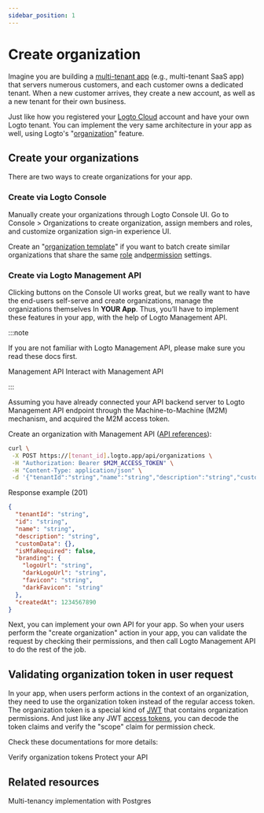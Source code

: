 ```yaml
---
sidebar_position: 1
---
```


# Create organization

Imagine you are building a [multi-tenant app](https://auth.wiki/multi-tenancy) (e.g., multi-tenant SaaS app) that servers numerous customers, and each customer owns a dedicated tenant. When a new customer arrives, they create a new account, as well as a new tenant for their own business.

Just like how you registered your [Logto Cloud](https://cloud.logto.io/) account and have your own Logto tenant. You can implement the very same architecture in your app as well, using Logto's "[organization](/organizations)" feature.

## Create your organizations

There are two ways to create organizations for your app.

### Create via Logto Console

Manually create your organizations through Logto Console UI. Go to <CloudLink to="/organizations">Console > Organizations</CloudLink> to create organization, assign members and roles, and customize organization sign-in experience UI.

Create an "[organization template](/authorization/organization-template)" if you want to batch create similar organizations that share the same [role](/authorization/organization-template/configure-organization-template#create-organization-role) and[permission](/authorization/organization-template/configure-organization-template#create-organization-permission) settings.

### Create via Logto Management API

Clicking buttons on the Console UI works great, but we really want to have the end-users self-serve and create organizations, manage the organizations themselves In **YOUR App**. Thus, you’ll have to implement these features in your app, with the help of Logto Management API.

:::note

If you are not familiar with Logto Management API, please make sure you read these docs first.

<Url href="/concepts/core-service/#management-api">Management API</Url>
<Url href="/integrate-logto/interact-with-management-api">Interact with Management API</Url>

:::

Assuming you have already connected your API backend server to Logto Management API endpoint through the Machine-to-Machine (M2M) mechanism, and acquired the M2M access token.

Create an organization with Management API ([API references](https://openapi.logto.io/operation/operation-createorganization)):

```bash
curl \
 -X POST https://[tenant_id].logto.app/api/organizations \
 -H "Authorization: Bearer $M2M_ACCESS_TOKEN" \
 -H "Content-Type: application/json" \
 -d '{"tenantId":"string","name":"string","description":"string","customData":{},"isMfaRequired":false,"branding":{"logoUrl":"string","darkLogoUrl":"string","favicon":"string","darkFavicon":"string"},"createdAt":1234567890}'
```

Response example (201)

```json
{
  "tenantId": "string",
  "id": "string",
  "name": "string",
  "description": "string",
  "customData": {},
  "isMfaRequired": false,
  "branding": {
    "logoUrl": "string",
    "darkLogoUrl": "string",
    "favicon": "string",
    "darkFavicon": "string"
  },
  "createdAt": 1234567890
}
```

Next, you can implement your own API for your app. So when your users perform the "create organization" action in your app, you can validate the request by checking their permissions, and then call Logto Management API to do the rest of the job.

## Validating organization token in user request

In your app, when users perform actions in the context of an organization, they need to use the organization token instead of the regular access token. The organization token is a special kind of [JWT](https://auth.wiki/jwt) that contains organization permissions. And just like any JWT [access tokens](https://auth.wiki/access-token), you can decode the token claims and verify the "scope" claim for permission check.

Check these documentations for more details:

<Url href="/authorization/organization-template/protect-organization-resources">
  Verify organization tokens
</Url>
<Url href="/authorization/api-resources/protect-your-api">Protect your API</Url>

## Related resources

<Url href="https://blog.logto.io/implement-multi-tenancy">
  Multi-tenancy implementation with Postgres
</Url>
